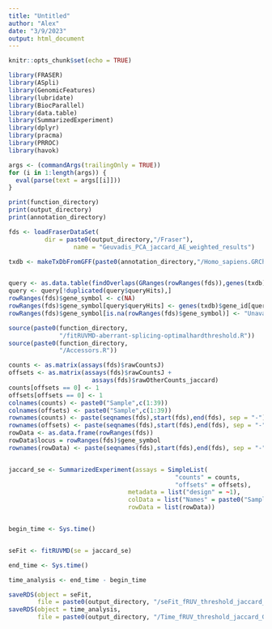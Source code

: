 ```yaml
---
title: "Untitled"
author: "Alex"
date: "3/9/2023"
output: html_document
---
```


```r
knitr::opts_chunk$set(echo = TRUE)
```
```r
library(FRASER)
library(ASpli)
library(GenomicFeatures)
library(lubridate)
library(BiocParallel)
library(data.table)
library(SummarizedExperiment)
library(dplyr)
library(pracma)
library(PRROC)
library(havok)
```

```r
args <- (commandArgs(trailingOnly = TRUE))
for (i in 1:length(args)) {
  eval(parse(text = args[[i]]))
}

```

```r
print(function_directory)
print(output_directory)
print(annotation_directory)


```

```r
fds <- loadFraserDataSet(
          dir = paste0(output_directory,"/Fraser"),
                  name = "Geuvadis_PCA_jaccard_AE_weighted_results")

txdb <- makeTxDbFromGFF(paste0(annotation_directory,"/Homo_sapiens.GRCh38.42.primary_assembly.protein_coding.gtf"), "gtf")


query <- as.data.table(findOverlaps(GRanges(rowRanges(fds)),genes(txdb), select = "all"))
query <- query[!duplicated(query$queryHits),]
rowRanges(fds)$gene_symbol <- c(NA)
rowRanges(fds)$gene_symbol[query$queryHits] <- genes(txdb)$gene_id[query$subjectHits]
rowRanges(fds)$gene_symbol[is.na(rowRanges(fds)$gene_symbol)] <- "Unavailable_gene"


```

```r
source(paste0(function_directory,
              "/fitRUVMD-aberrant-splicing-optimalhardthreshold.R"))
source(paste0(function_directory, 
              "/Accessors.R"))


```


```r
counts <- as.matrix(assays(fds)$rawCountsJ)
offsets <- as.matrix(assays(fds)$rawCountsJ +
                       assays(fds)$rawOtherCounts_jaccard)
counts[offsets == 0] <- 1
offsets[offsets == 0] <- 1
colnames(counts) <- paste0("Sample",c(1:39))
colnames(offsets) <- paste0("Sample",c(1:39))
rownames(counts) <- paste(seqnames(fds),start(fds),end(fds), sep = "-")
rownames(offsets) <- paste(seqnames(fds),start(fds),end(fds), sep = "-")
rowData <- as.data.frame(rowRanges(fds))
rowData$locus = rowRanges(fds)$gene_symbol
rownames(rowData) <- paste(seqnames(fds),start(fds),end(fds), sep = "-")


jaccard_se <- SummarizedExperiment(assays = SimpleList(
                                              "counts" = counts,
                                              "offsets" = offsets),
                                 metadata = list("design" = ~1),
                                 colData = list("Names" = paste0("Sample",c(1:39))),
                                 rowData = list(rowData))



```



```r
begin_time <- Sys.time()


seFit <- fitRUVMD(se = jaccard_se)

end_time <- Sys.time()

time_analysis <- end_time - begin_time

saveRDS(object = seFit, 
        file = paste0(output_directory, "/seFit_fRUV_threshold_jaccard_Geuvadis.RDS"))
saveRDS(object = time_analysis, 
        file = paste0(output_directory, "/Time_fRUV_threshold_jaccard_Geuvadis.RDS"))

```


